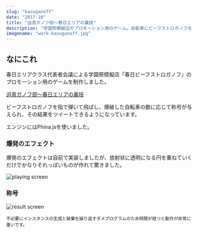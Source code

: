 ```yaml
---
slug: "kasuganoff"
date: "2017-10"
title: "迫真ガノフ部～春日エリアの裏技"
description: "学園祭模擬店のプロモーション用のゲーム。自転車にビーフストロガノフをぶつけて高得点を狙う。Phina.js使用。"
imagename: "work-kasuganoff.jpg"
---
```


## なにこれ

春日エリアクラス代表者会議による学園祭模擬店「春日ビーフストロガノフ」のプロモーション用のゲームを制作しました。

[迫真ガノフ部〜春日エリアの裏技](https://iciclize.github.io/kasuganoff)

ビーフストロガノフを指で弾いて飛ばし、爆破した自転車の数に応じて称号が与えられ、その結果をツイートできるようになっています。

エンジンにはPhina.jsを使いました。

### 爆発のエフェクト

爆発のエフェクトは自前で実装しましたが、放射状に透明になる円を重ねていくだけでかなりそれっぽいものが作れて驚きました。

![playing screen](./work-kasuganoff-playing.jpg)

### 称号

![result screen](./work-kasuganoff-result.png)

<small>不必要にインスタンスの生成と破棄を繰り返すダメプログラムのため時間が経つと動作が非常に重いです。</small>
